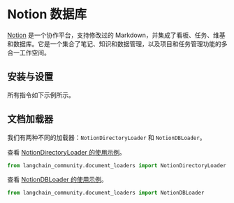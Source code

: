 # Notion 数据库

[Notion](https://www.notion.so/) 是一个协作平台，支持修改过的 Markdown，并集成了看板、任务、维基和数据库。它是一个集合了笔记、知识和数据管理，以及项目和任务管理功能的多合一工作空间。

## 安装与设置

所有指令如下示例所示。

## 文档加载器

我们有两种不同的加载器：`NotionDirectoryLoader` 和 `NotionDBLoader`。

查看 [NotionDirectoryLoader 的使用示例](/docs/integrations/document_loaders/notion)。

```python
from langchain_community.document_loaders import NotionDirectoryLoader
```

查看 [NotionDBLoader 的使用示例](/docs/integrations/document_loaders/notiondb)。

```python
from langchain_community.document_loaders import NotionDBLoader
```